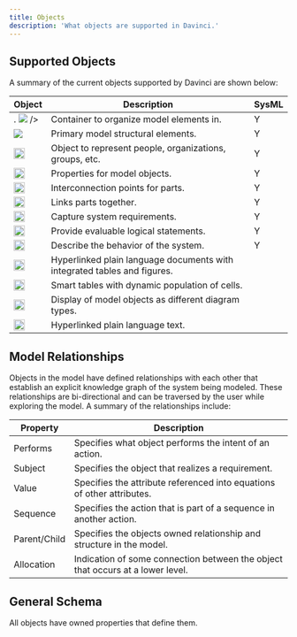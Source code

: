 ```yaml
---
title: Objects
description: 'What objects are supported in Davinci.'
---
```


## Supported Objects

A summary of the current objects supported by Davinci are shown below:

| Object                                             | Description                           | SysML |
| -----------------------------------------------------  | ------------------------------------- | ----- |
| . ![](/images/objecticons/package.svg) /> | Container to organize model elements in. |Y|
| <img src="/images/objecticons/part.svg" />    | Primary model structural elements.       | Y |
| <img height="20" noZoom src="/images/objecticons/entity.svg" />       | Object to represent people, organizations, groups, etc. | Y |
| <img height="20" noZoom src="/images/objecticons/attribute.svg" />   | Properties for model objects. | Y |
| <img height="20" noZoom src="/images/objecticons/port.svg" /> | Interconnection points for parts. | Y |
| <img height="20" noZoom src="/images/objecticons/connection.svg" />  | Links parts together. | Y |
| <img height="20" noZoom src="/images/objecticons/requirement.svg" />     | Capture system requirements. | Y |
| <img height="20" noZoom src="/images/objecticons/constraint.svg" />      | Provide evaluable logical statements. | Y |
| <img height="20" noZoom src="/images/objecticons/action.svg" />        | Describe the behavior of the system. | Y |
| <img height="20" noZoom src="/images/objecticons/document.svg" />       | Hyperlinked plain language documents with integrated tables and figures. |  |
| <img height="20" noZoom src="/images/objecticons/table.svg" />  | Smart tables with dynamic population of cells. |  |
| <img height="20" noZoom src="/images/objecticons/figure.svg" />       | Display of model objects as different diagram types. |  |
| <img height="20" noZoom src="/images/objecticons/text.svg" />     | Hyperlinked plain language text. |  |



## Model Relationships

Objects in the model have defined relationships with each other that establish an explicit knowledge graph of the system being modeled. These relationships are bi-directional and can be traversed by the user while exploring the model. A summary of the relationships include: 

| Property | Description                           |
| -------- | ------------------------------------- |
| Performs     | Specifies what object performs the intent of an action.                   |
| Subject      |Specifies the object that realizes a requirement.                        |
| Value   | Specifies the attribute referenced into equations of other attributes. |
| Sequence   | Specifies the action that is part of a sequence in another action. |
| Parent/Child   | Specifies the objects owned relationship and structure in the model. |
| Allocation   | Indication of some connection between the object that occurs at a lower level. |

## General Schema
All objects have owned properties that define them. 

